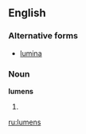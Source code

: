 ==English==

===Alternative forms===
*[[lumina]]

===Noun===
'''lumens'''

# {{plural of|lumen}}

[[ru:lumens]]